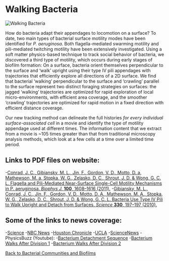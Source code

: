 # Walking Bacteria

![Walking Bacteria](/bacteria-motility.png)

How do bacteria adapt their appendages to locomotion on a surface? To date, two main types of bacterial surface motility modes have been identified for _P. aeruginosa_. Both flagella-mediated swarming motility and pili-mediated twitching motility have been extensively investigated. Using a soft matter physics-based technique to track social behavior of bacteria, we discovered a third type of motility, which occurs during early stages of biofilm formation: On a surface, bacteria orient themselves perpendicular to the surface and ‘walk’ upright using their type IV pili appendages with trajectories that efficiently explore all directions of a 2D surface. We find that bacterial ‘walking’ perpendicular to the surface and ‘crawling’ parallel to the surface represent two distinct foraging strategies on surfaces: the jagged ‘walking’ trajectories are optimized for rapid exploration of local micro-environments, with efficient area coverage, and the smoother ‘crawling’ trajectories are optimized for rapid motion in a fixed direction with efficient distance coverage.

Our new tracking method can delineate the full histories _for every individual surface-associated cell_ in a movie and identify the type of motility appendage used at different times. The information content that we extract from a movie is ~105 times greater than that from traditional microscopy analysis methods, which look at a few cells at a time over a limited time period.

## Links to PDF files on website: 

-[Conrad, J. C., Gibiansky, M. L., Jin, F., Gordon, V. D., Motto, D. a, Mathewson, M. a, Stopka, W. G., Zelasko, D. C., Shrout, J. D. & Wong, G. C. L. Flagella and Pili-Mediated Near-Surface Single-Cell Motility Mechanisms in P. aeruginosa. _Biophys J._ **100**, 1608–1616 (2011).](/pdf/10.1016~j.bpj.2011.02.020.pdf)
-[Gibiansky, M. L., Conrad, J. C., Jin, F., Gordon, V. D., Motto, D. A., Mathewson, M. A., Stopka, W. G., Zelasko, D. C., Shrout, J. D. & Wong, G. C. L. Bacteria Use Type IV Pili to Walk Upright and Detach from Surfaces. _Science_ **330**, 197–197 (2010).](/pdf/10.1126~science.1194238.pdf)

## Some of the links to news coverage:

-[Science](https://www.science.org/content/article/video-walking-tall-bacterial-style)
-[NBC News](https://www.nbcnews.com/science/cosmic-log/bacteria-can-walk-legs-flna6c10403729)
-[Houston Chronicle](https://www.chron.com/news/strange-weird/article/beware-bacterial-gunk-walks-on-surfaces-1705380.php)
-[UCLA](https://samueli.ucla.edu/ucla-led-research-team-finds-that-bacteria-can-stand-up-and-walk/)
-[ScienceNews](https://www.sciencenews.org/article/bacteria-strut-their-stuff)
-PhysicsBuzz (Youtube):
    -[Bacterium Detachment Sequence](https://youtu.be/RODYJYku5jw)
    -[Bacterium Walks After Division 1](https://youtu.be/o2Njd7eJ3O0)
    -[Bacterium Walks After Division 2](https://youtu.be/9tTLnrX5dz4)

[Back to Bacterial Communities and Biofilms](/research/bacterial-communities-and-biofilms)